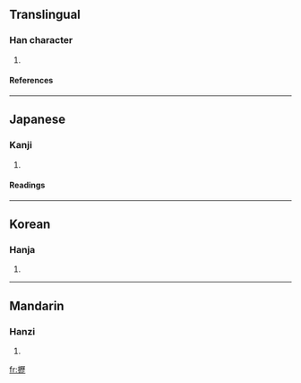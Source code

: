 ==Translingual==
===Han character===
{{Han char|rn=64|rad=手|as=16|sn=19|four=|canj=手一竹一 (QMHM)}}
# {{defn|Han|sort=手16}}
====References====
{{Han ref|kx=0462.280|dkj=12957|dj=0811.280|hdz=31982.090|uh=650A|ud=25866}}
----
==Japanese==
===Kanji===
{{ja-kanji|grade=|rs=手16}}
# {{defn|Japanese}} 
====Readings====
{{ja-readings|on=[[ふき]] (fuki), [[りゃく]] (ryaku)|kun=[[うつ]] (utsu)}}
----
==Korean==
===Hanja===
{{ko-hanja|hangeul=[[려]]>[[여]]|eumhun=|rv=ryeo>yeo|mr=ryŏ>yŏ|y=lye>ye}}
# {{defn|Korean}}
----
==Mandarin==
===Hanzi===
{{cmn-hanzi|pin=[[huǎn]] ([[huan3]]), [[lì]] ([[li4]])|wg=huan<sup>3</sup>, li<sup>4</sup>}}
# {{defn|Mandarin}}

[[fr:攊]]